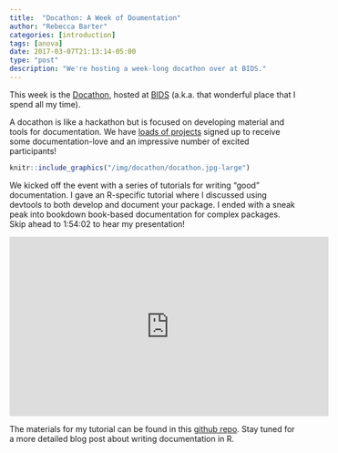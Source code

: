 ```yaml
---
title:  "Docathon: A Week of Doumentation"
author: "Rebecca Barter"
categories: [introduction]
tags: [anova]
date: 2017-03-07T21:13:14-05:00
type: "post" 
description: "We're hosting a week-long docathon over at BIDS." 
---
```


This week is the [Docathon](https://bids.github.io/docathon/), hosted at [BIDS](https://bids.berkeley.edu/) (a.k.a. that wonderful place that I spend all my time). 

A docathon is like a hackathon but is focused on developing material and tools for documentation. We have [loads of projects](https://bids.github.io/docathon/pages/projects/projects.html) signed up to receive some documentation-love and an impressive number of excited participants!


```r
knitr::include_graphics("/img/docathon/docathon.jpg-large")
```



We kicked off the event with a series of tutorials for writing "good" documentation. I gave an R-specific tutorial where I discussed using devtools to both develop and document your package. I ended with a sneak peak into bookdown book-based documentation for complex packages. Skip ahead to 1:54:02 to hear my presentation! 

<center>
<iframe width="560" height="315" src="https://www.youtube.com/embed/ikT_xnTFHC0" frameborder="0" allowfullscreen></iframe>
</center>

The materials for my tutorial can be found in this [github repo](https://github.com/rlbarter/R-documentation). Stay tuned for a more detailed blog post about writing documentation in R.
